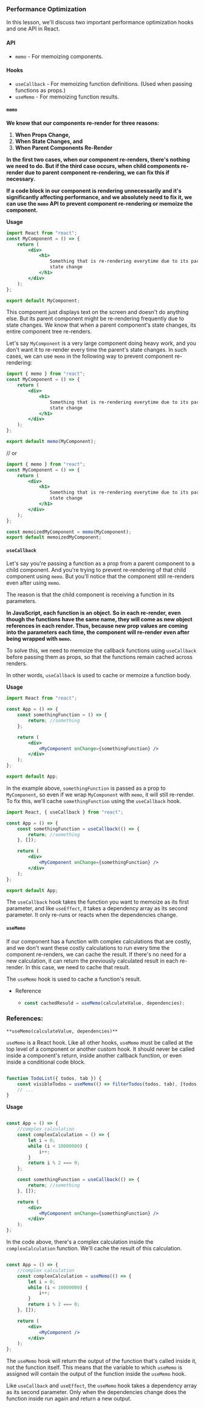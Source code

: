 ### Performance Optimization

In this lesson, we'll discuss two important performance optimization hooks and one API in React.

#### API

-   `memo` - For memoizing components.

#### Hooks

-   `useCallback` - For memoizing function definitions. (Used when passing functions as props.)
-   `useMemo` - For memoizing function results.

#### `memo`

**We know that our components re-render for three reasons:**

1. **When Props Change,**
2. **When State Changes, and**
3. **When Parent Components Re-Render**

**In the first two cases, when our component re-renders, there's nothing we need to do. But if the third case occurs, when child components re-render due to parent component re-rendering, we can fix this if necessary.**

**If a code block in our component is rendering unnecessarily and it's significantly affecting performance, and we absolutely need to fix it, we can use the `memo` API to prevent component re-rendering or memoize the component.**

**Usage**

```jsx
import React from "react";
const MyComponent = () => {
    return (
        <div>
            <h1>
                Something that is re-rendering everytime due to its parents
                state change
            </h1>
        </div>
    );
};

export default MyComponent;
```

This component just displays text on the screen and doesn't do anything else. But its parent component might be re-rendering frequently due to state changes. We know that when a parent component's state changes, its entire component tree re-renders.

Let's say `MyComponent` is a very large component doing heavy work, and you don't want it to re-render every time the parent's state changes. In such cases, we can use `memo` in the following way to prevent component re-rendering:

```jsx
import { memo } from "react";
const MyComponent = () => {
    return (
        <div>
            <h1>
                Something that is re-rendering everytime due to its parents
                state change
            </h1>
        </div>
    );
};

export default memo(MyComponent);
```

// or

```jsx
import { memo } from "react";
const MyComponent = () => {
    return (
        <div>
            <h1>
                Something that is re-rendering everytime due to its parents
                state change
            </h1>
        </div>
    );
};

const memoizedMyComponent = memo(MyComponent);
export default memoizedMyComponent;
```

#### `useCallback`

Let's say you're passing a function as a prop from a parent component to a child component. And you're trying to prevent re-rendering of that child component using `memo`. But you'll notice that the component still re-renders even after using `memo`.

The reason is that the child component is receiving a function in its parameters.

**In JavaScript, each function is an object. So in each re-render, even though the functions have the same name, they will come as new object references in each render. Thus, because new prop values are coming into the parameters each time, the component will re-render even after being wrapped with `memo`.**

To solve this, we need to memoize the callback functions using `useCallback` before passing them as props, so that the functions remain cached across renders.

In other words, `useCallback` is used to cache or memoize a function body.

**Usage**

```jsx
import React from "react";

const App = () => {
    const somethingFunction = () => {
        return; //something
    };

    return (
        <div>
            <MyComponent onChange={somethingFunction} />
        </div>
    );
};

export default App;
```

In the example above, `somethingFunction` is passed as a prop to `MyComponent`, so even if we wrap `MyComponent` with `memo`, it will still re-render. To fix this, we'll cache `somethingFunction` using the `useCallback` hook.

```jsx
import React, { useCallback } from "react";

const App = () => {
    const somethingFunction = useCallback(() => {
        return; //something
    }, []);

    return (
        <div>
            <MyComponent onChange={somethingFunction} />
        </div>
    );
};

export default App;
```

The `useCallback` hook takes the function you want to memoize as its first parameter, and like `useEffect`, it takes a dependency array as its second parameter. It only re-runs or reacts when the dependencies change.

#### `useMemo`

If our component has a function with complex calculations that are costly, and we don't want these costly calculations to run every time the component re-renders, we can cache the result. If there's no need for a new calculation, it can return the previously calculated result in each re-render. In this case, we need to cache that result.

The `useMemo` hook is used to cache a function's result.

-   Reference

    -   ```jsx
        const cachedResuld = useMemo(calculateValue, dependencies);
        ```

### References:

`**useMemo(calculateValue, dependencies)**`

`useMemo` is a React hook. Like all other hooks, `useMemo` must be called at the top level of a component or another custom hook. It should never be called inside a component's return, inside another callback function, or even inside a conditional code block.

```jsx

function TodoList({ todos, tab }) {
    const visibleTodos = useMemo(() => filterTodos(todos, tab), [todos, tab]);
    // ...
}
```

**Usage**

```jsx

const App = () => {
    //complex calculation
    const complexCalculation = () => {
        let i = 0;
        while (i < 10000000) {
            i++;
        }
        return i % 2 === 0;
    };

    const somethingFunction = useCallback(() => {
        return; //something
    }, []);

    return (
        <div>
            <MyComponent onChange={somethingFunction} />
        </div>
    );
};

```

In the code above, there's a complex calculation inside the `complexCalculation` function. We'll cache the result of this calculation.

```jsx

const App = () => {
    //complex calculation
    const complexCalculation = useMemo(() => {
        let i = 0;
        while (i < 10000000) {
            i++;
        }
        return i % 2 === 0;
    }, []);

    return (
        <div>
            <MyComponent />
        </div>
    );
};

```

The `useMemo` hook will return the output of the function that's called inside it, not the function itself. This means that the variable to which `useMemo` is assigned will contain the output of the function inside the `useMemo` hook.

Like `useCallback` and `useEffect`, the `useMemo` hook takes a dependency array as its second parameter. Only when the dependencies change does the function inside run again and return a new output.

